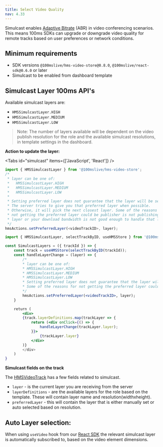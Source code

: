 ```yaml
---
title: Select Video Quality
nav: 4.33
---
```


Simulcast enables [Adaptive Bitrate](/javascript/v2/foundation/adaptive-bitrate) (ABR) in video conferencing scenarios. This means 100ms SDKs can upgrade or downgrade video quality for remote tracks based on user preferences or network conditions.

## Minimum requirements

-   SDK versions `@100mslive/hms-video-store@0.8.0`, `@100mslive/react-sdk@0.6.0` or later
-   Simulcast to be enabled from dashboard template

## Simulcast Layer 100ms API's

Available simulcast layers are:

-   `HMSSimulcastLayer.HIGH`
-   `HMSSimulcastLayer.MEDIUM`
-   `HMSSimulcastLayer.LOW`

> Note: The number of layers available will be dependent on the video publish resolution for the role and the available simulcast resolutions, in template settings in the dashboard.

**Action to update the layer:**

<Tabs id="simulcast" items={['JavaScript', 'React']} />

<Tab id='simulcast-0'>

```js
import { HMSSimulcastLayer } from '@100mslive/hms-video-store';
/*
 * layer can be one of:
 *   HMSSimulcastLayer.HIGH
 *   HMSSimulcastLayer.MEDIUM
 *   HMSSimulcastLayer.LOW
 *
 * Setting preferred layer does not guarantee that the layer will be selected.
 * The server tries to give you that preferred layer when possible.
 * Otherwise, it will pick the next closest layer. Some of the reasons for
 * not getting the preferred layer could be publisher is not publishing that
 * layer or your download bandwidth is not good enough to handle that layer.
 */
hmsActions.setPreferredLayer(<videoTrackID>, layer);
```

</Tab>

<Tab id='simulcast-1'>

```jsx
import { HMSSimulcastLayer, selectTrackByID, useHMSStore } from '@100mslive/react-sdk';

const SimulcastLayers = ({ trackId }) => {
    const track = useHMSStore(selectTrackByID(trackId));
    const handleLayerChange = (layer) => {
        /*
        * layer can be one of:
        * HMSSimulcastLayer.HIGH
        * HMSSimulcastLayer.MEDIUM
        * HMSSimulcastLayer.LOW
        * Setting preferred layer does not guarantee that the layer will be selected. The server tries to give you that preferred layer when possible. Otheriwse, it will pick the next closest layer.
        * Some of the reasons for not getting the preferred layer could be publisher is not publishing that layer or your download bandwidth is not good enough to handle that layer.
        */
        hmsActions.setPreferredLayer(<videoTrackID>, layer);
    }

    return (
        <div>
        {track.layerDefinitions.map(trackLayer => {
            return (<div onClick={() => {
                handleLayerChange(trackLayer.layer);
            }}>
                {trackLayer.layer}
            </div>
        )}
        </div>
    )
}
```

</Tab>

**Simulcast fields on the track**

The [HMSVideoTrack](/api-reference/javascript/v2/interfaces/HMSVideoTrack) has a few fields related to simulcast.

-   `layer` - is the current layer you are receiving from the server
-   `layerDefinitions` - are the available layers for the role based on the template. These will contain layer name and resolution(widthxheight).
-   `preferredLayer` - this will contain the layer that is either manually set or auto selected based on resolution.

## Auto Layer selection:

When using `useVideo` hook from our [React SDK](https://www.npmjs.com/package/@100mslive/react-sdk) the relevant simulcast layer is automatically subscribed to, based on the video element dimensions.
